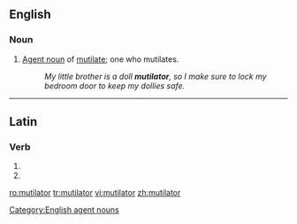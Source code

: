 ==English==

===Noun===
{{en-noun}}

# [[agent noun|Agent noun]] of [[mutilate]]; one who mutilates.
#: ''My little brother is a doll '''mutilator''', so I make sure to lock my bedroom door to keep my dollies safe.''

[[Category:English agent nouns]]

----

==Latin==

===Verb===
{{la-verb-form|mutilātor}}

# {{conjugation of|mutilō||2|s|fut|pass|imp|lang=la}}
# {{conjugation of|mutilō||3|s|fut|pass|imp|lang=la}}

[[ro:mutilator]]
[[tr:mutilator]]
[[vi:mutilator]]
[[zh:mutilator]]